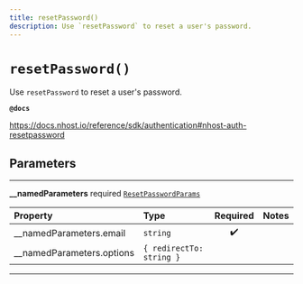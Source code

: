 ```yaml
---
title: resetPassword()
description: Use `resetPassword` to reset a user's password.
---
```


# `resetPassword()`

Use `resetPassword` to reset a user's password.

**`@docs`**

https://docs.nhost.io/reference/sdk/authentication#nhost-auth-resetpassword

## Parameters

---

**\_\_namedParameters** <span className="optional-status">required</span> [`ResetPasswordParams`](../types/reset-password-params)

| Property                                                        | Type                     | Required | Notes |
| :-------------------------------------------------------------- | :----------------------- | :------: | :---- |
| <span className="light-grey">\_\_namedParameters.</span>email   | `string`                 |    ✔️    |       |
| <span className="light-grey">\_\_namedParameters.</span>options | `{ redirectTo: string }` |          |       |

---
